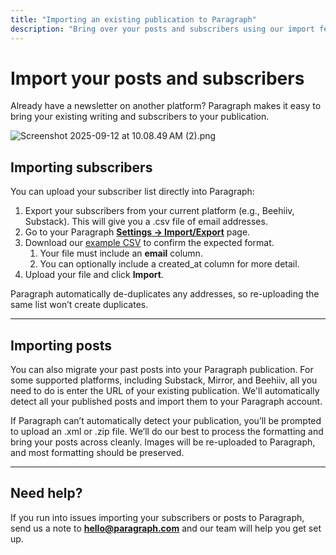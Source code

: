 ```yaml
---
title: "Importing an existing publication to Paragraph"
description: "Bring over your posts and subscribers using our import feature."
---
```


# **Import your posts and subscribers**

Already have a newsletter on another platform? Paragraph makes it easy to bring your existing writing and subscribers to your publication. 

![Screenshot 2025-09-12 at 10.08.49 AM (2).png](/images/Screenshot2025-09-12at10.08.49AM\(2\).png)

## **Importing subscribers**

You can upload your subscriber list directly into Paragraph:

1. Export your subscribers from your current platform (e.g., Beehiiv, Substack). This will give you a .csv file of email addresses.
2. Go to your Paragraph [**Settings → Import/Export**](https://paragraph.com/settings/publication/import-export) page.
3. Download our [example CSV](https://paragraph.com/example_email_list.csv) to confirm the expected format. 
   1. Your file must include an **email** column.
   2. You can optionally include a created_at column for more detail.
4. Upload your file and click **Import**.

<Info>
  Paragraph automatically de-duplicates any addresses, so re-uploading the same list won’t create duplicates.
</Info>

---

## **Importing posts**

You can also migrate your past posts into your Paragraph publication. For some supported platforms, including Substack, Mirror, and Beehiiv, all you need to do is enter the URL of your existing publication. We'll automatically detect all your published posts and import them to your Paragraph account.

If Paragraph can’t automatically detect your publication, you’ll be prompted to upload an .xml or .zip file. We’ll do our best to process the formatting and bring your posts across cleanly. Images will be re-uploaded to Paragraph, and most formatting should be preserved.

---

## **Need help?**

If you run into issues importing your subscribers or posts to Paragraph, send us a note to [**hello@paragraph.com**](mailto:hello@paragraph.com) and our team will help you get set up.